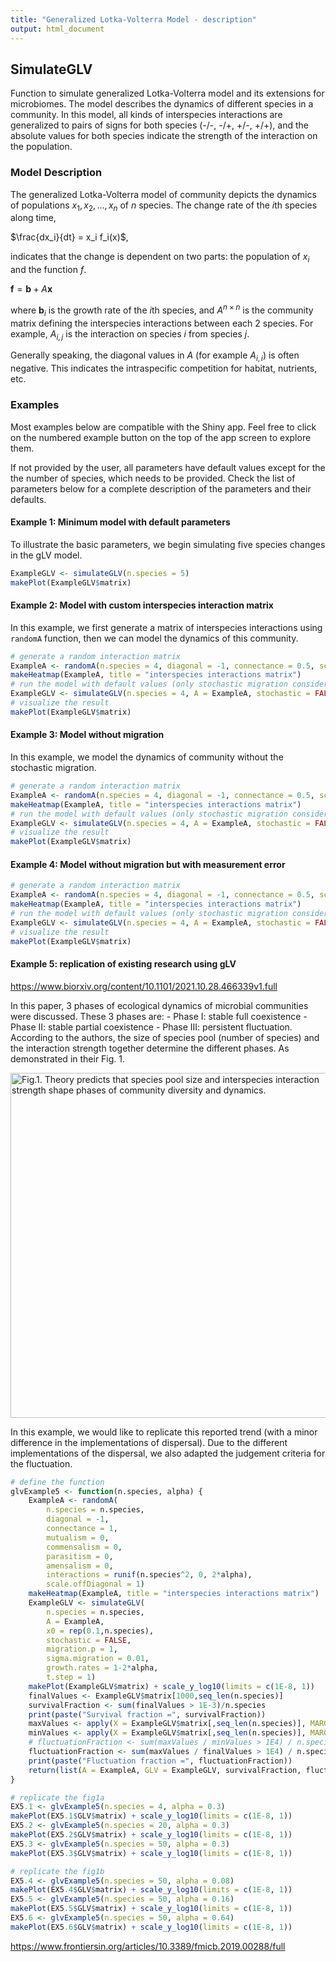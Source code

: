```yaml
---
title: "Generalized Lotka-Volterra Model - description"
output: html_document
---
```


## SimulateGLV

Function to simulate generalized Lotka-Volterra model and its extensions for microbiomes. The model describes the dynamics of different species in a community. In this model, all kinds of interspecies interactions are generalized to pairs of signs for both species (-/-, -/+, +/-, +/+), and the absolute values for both species indicate the strength of the interaction on the population.

### **Model Description**

The generalized Lotka-Volterra model of community depicts the dynamics of populations $x_1, x_2, ..., x_n$ of $n$ species. The change rate of the $i$th species along time,

$\frac{dx_i}{dt} = x_i f_i(x)$,

indicates that the change is dependent on two parts: the population of $x_i$ and the function $f$.

$\mathbf{f} = \mathbf{b} + A \mathbf{x}$

where $\mathbf{b}_i$ is the growth rate of the $i$th species, and $A^{n \times n}$ is the community matrix defining the interspecies interactions between each 2 species. For example, $A_{i,j}$ is the interaction on species $i$ from species $j$.

Generally speaking, the diagonal values in $A$ (for example $A_{i,i}$) is often negative. This indicates the intraspecific competition for habitat, nutrients, etc.

### **Examples**

Most examples below are compatible with the Shiny app. Feel free to click on the numbered example button on the top of the app screen to explore them.

If not provided by the user, all parameters have default values except for the the number of species, which needs to be provided. Check the list of parameters below for a complete description of the parameters and their defaults.

#### **Example 1: Minimum model with default parameters**

To illustrate the basic parameters, we begin simulating five species changes in the gLV model.

```r
ExampleGLV <- simulateGLV(n.species = 5)
makePlot(ExampleGLV$matrix)
```

#### **Example 2: Model with custom interspecies interaction matrix**

In this example, we first generate a matrix of interspecies interactions using `randomA` function, then we can model the dynamics of this community.

```r
# generate a random interaction matrix
ExampleA <- randomA(n.species = 4, diagonal = -1, connectance = 0.5, scale.offDiagonal = 0.5, symmetric = TRUE)
makeHeatmap(ExampleA, title = "interspecies interactions matrix")
# run the model with default values (only stochastic migration considered)
ExampleGLV <- simulateGLV(n.species = 4, A = ExampleA, stochastic = FALSE)
# visualize the result
makePlot(ExampleGLV$matrix)
```

#### **Example 3: Model without migration**

In this example, we model the dynamics of community without the stochastic migration.

```r
# generate a random interaction matrix
ExampleA <- randomA(n.species = 4, diagonal = -1, connectance = 0.5, scale.offDiagonal = 0.5, symmetric = TRUE)
makeHeatmap(ExampleA, title = "interspecies interactions matrix")
# run the model with default values (only stochastic migration considered)
ExampleGLV <- simulateGLV(n.species = 4, A = ExampleA, stochastic = FALSE, migration.p = 0)
# visualize the result
makePlot(ExampleGLV$matrix)

```

#### **Example 4: Model without migration but with measurement error**

```r
# generate a random interaction matrix
ExampleA <- randomA(n.species = 4, diagonal = -1, connectance = 0.5, scale.offDiagonal = 0.5, symmetric = TRUE)
makeHeatmap(ExampleA, title = "interspecies interactions matrix")
# run the model with default values (only stochastic migration considered)
ExampleGLV <- simulateGLV(n.species = 4, A = ExampleA, stochastic = FALSE, migration.p = 0, error.variance = 0.001)
# visualize the result
makePlot(ExampleGLV$matrix)

```

#### **Example 5: replication of existing research using gLV**

<https://www.biorxiv.org/content/10.1101/2021.10.28.466339v1.full>

In this paper, 3 phases of ecological dynamics of microbial communities were discussed. These 3 phases are: - Phase I: stable full coexistence - Phase II: stable partial coexistence - Phase III: persistent fluctuation. According to the authors, the size of species pool (number of species) and the interaction strength together determine the different phases. As demonstrated in their Fig. 1.

[![Fig.1. Theory predicts that species pool size and interspecies interaction strength shape phases of community diversity and dynamics.](https://www.biorxiv.org/content/biorxiv/early/2021/10/29/2021.10.28.466339/F1.large.jpg?width=800&height=600&carousel=1 "Fig.1. Theory predicts that species pool size and interspecies interaction strength shape phases of community diversity and dynamics."){width="552"}](https://www.biorxiv.org/content/10.1101/2021.10.28.466339v1.full)

In this example, we would like to replicate this reported trend (with a minor difference in the implementations of dispersal). Due to the different implementations of the dispersal, we also adapted the judgement criteria for the fluctuation.

```r
# define the function
glvExample5 <- function(n.species, alpha) {
    ExampleA <- randomA(
        n.species = n.species,
        diagonal = -1, 
        connectance = 1, 
        mutualism = 0, 
        commensalism = 0, 
        parasitism = 0, 
        amensalism = 0, 
        interactions = runif(n.species^2, 0, 2*alpha), 
        scale.offDiagonal = 1)
    makeHeatmap(ExampleA, title = "interspecies interactions matrix")
    ExampleGLV <- simulateGLV(
        n.species = n.species, 
        A = ExampleA, 
        x0 = rep(0.1,n.species),
        stochastic = FALSE,
        migration.p = 1,
        sigma.migration = 0.01,
        growth.rates = 1-2*alpha,
        t.step = 1)
    makePlot(ExampleGLV$matrix) + scale_y_log10(limits = c(1E-8, 1))
    finalValues <- ExampleGLV$matrix[1000,seq_len(n.species)]
    survivalFraction <- sum(finalValues > 1E-3)/n.species
    print(paste("Survival fraction =", survivalFraction))
    maxValues <- apply(X = ExampleGLV$matrix[,seq_len(n.species)], MARGIN = 2, FUN = max)
    minValues <- apply(X = ExampleGLV$matrix[,seq_len(n.species)], MARGIN = 2, FUN = min)
    # fluctuationFraction <- sum(maxValues / minValues > 1E4) / n.species
    fluctuationFraction <- sum(maxValues / finalValues > 1E4) / n.species
    print(paste("Fluctuation fraction =", fluctuationFraction))
    return(list(A = ExampleA, GLV = ExampleGLV, survivalFraction, fluctuationFraction))
}
```

```r
# replicate the fig1a
EX5.1 <- glvExample5(n.species = 4, alpha = 0.3)
makePlot(EX5.1$GLV$matrix) + scale_y_log10(limits = c(1E-8, 1))
EX5.2 <- glvExample5(n.species = 20, alpha = 0.3)
makePlot(EX5.2$GLV$matrix) + scale_y_log10(limits = c(1E-8, 1))
EX5.3 <- glvExample5(n.species = 50, alpha = 0.3)
makePlot(EX5.3$GLV$matrix) + scale_y_log10(limits = c(1E-8, 1))

```

```r
# replicate the fig1b
EX5.4 <- glvExample5(n.species = 50, alpha = 0.08)
makePlot(EX5.4$GLV$matrix) + scale_y_log10(limits = c(1E-8, 1))
EX5.5 <- glvExample5(n.species = 50, alpha = 0.16)
makePlot(EX5.5$GLV$matrix) + scale_y_log10(limits = c(1E-8, 1))
EX5.6 <- glvExample5(n.species = 50, alpha = 0.64)
makePlot(EX5.6$GLV$matrix) + scale_y_log10(limits = c(1E-8, 1))
```

<https://www.frontiersin.org/articles/10.3389/fmicb.2019.00288/full>

